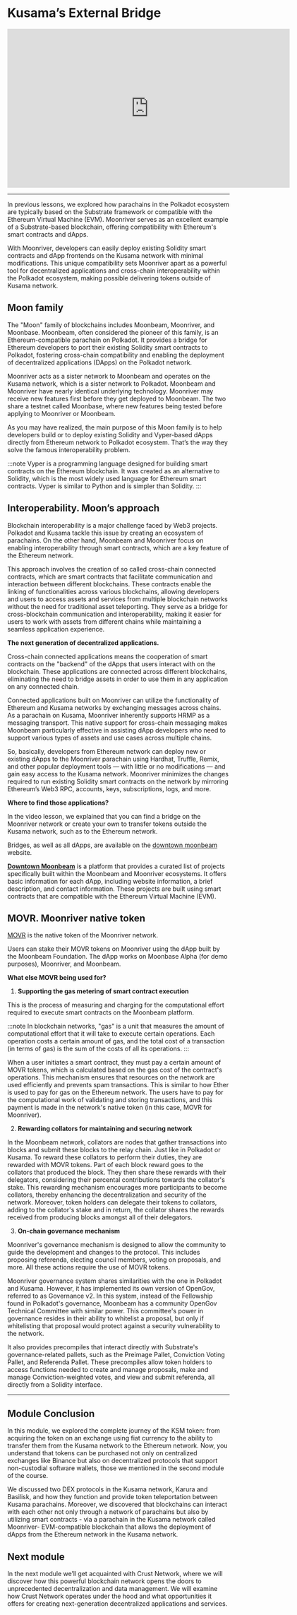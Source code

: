 # Kusama’s External Bridge

<center>
<iframe width="640" height="360"
    src="https://www.youtube.com/embed/YgJqWyBaOGY?fs=2&autoplay=0" frameborder="0"
    allow="fullscreen; accelerometer; autoplay; clipboard-write; encrypted-media; gyroscope; picture-in-picture" allowfullscreen></iframe>
</center>
<hr/>

In previous lessons, we explored how parachains in the Polkadot ecosystem are typically based on the Substrate framework or compatible with the Ethereum Virtual Machine (EVM). Moonriver serves as an excellent example of a Substrate-based blockchain, offering compatibility with Ethereum's smart contracts and dApps.

With Moonriver, developers can easily deploy existing Solidity smart contracts and dApp frontends on the Kusama network with minimal modifications. This unique compatibility sets Moonriver apart as a powerful tool for decentralized applications and cross-chain interoperability within the Polkadot ecosystem, making possible delivering tokens outside of Kusama network.

## **Moon family**

The "Moon" family of blockchains includes Moonbeam, Moonriver, and Moonbase. Moonbeam, often considered the pioneer of this family, is an Ethereum-compatible parachain on Polkadot. It provides a bridge for Ethereum developers to port their existing Solidity smart contracts to Polkadot, fostering cross-chain compatibility and enabling the deployment of decentralized applications (DApps) on the Polkadot network.

Moonriver acts as a sister network to Moonbeam and operates on the Kusama network, which is a sister network to Polkadot. Moonbeam and Moonriver have nearly identical underlying technology. Moonriver may receive new features first before they get deployed to Moonbeam. The two share a testnet called Moonbase, where new features being tested before applying to Moonriver or Moonbeam.

As you may have realized, the main purpose of this Moon family is to help developers build or to deploy existing Solidity and Vyper-based dApps directly from Ethereum network to Polkadot ecosystem. That’s the way they solve the famous interoperability problem.

:::note
Vyper is a programming language designed for building smart contracts on the Ethereum blockchain. It was created as an alternative to Solidity, which is the most widely used language for Ethereum smart contracts. Vyper is similar to Python and is simpler than Solidity.
:::


## **Interoperability. Moon’s approach**

Blockchain interoperability is a major challenge faced by Web3 projects. Polkadot and Kusama tackle this issue by creating an ecosystem of parachains. On the other hand, Moonbeam and Moonriver focus on enabling interoperability through smart contracts, which are a key feature of the Ethereum network.

This approach involves the creation of so called cross-chain connected contracts, which are smart contracts that facilitate communication and interaction between different blockchains. These contracts enable the linking of functionalities across various blockchains, allowing developers and users to access assets and services from multiple blockchain networks without the need for traditional asset teleporting. They serve as a bridge for cross-blockchain communication and interoperability, making it easier for users to work with assets from different chains while maintaining a seamless application experience.

**The next generation of decentralized applications.**

Cross-chain connected applications means the cooperation of smart contracts on the "backend" of the dApps that users interact with on the blockchain. These applications are connected across different blockchains, eliminating the need to bridge assets in order to use them in any application on any connected chain.

Connected applications built on Moonriver can utilize the functionality of Ethereum and Kusama networks by exchanging messages across chains. As a parachain on Kusama, Moonriver inherently supports HRMP as a messaging transport. This native support for cross-chain messaging makes Moonbeam particularly effective in assisting dApp developers who need to support various types of assets and use cases across multiple chains.

So, basically, developers from Ethereum network can deploy new or existing dApps to the Moonriver parachain using Hardhat, Truffle, Remix, and other popular deployment tools — with little or no modifications — and gain easy access to the Kusama network. Moonriver minimizes the changes required to run existing Solidity smart contracts on the network by mirroring Ethereum’s Web3 RPC, accounts, keys, subscriptions, logs, and more.

**Where to find those applications?**

In the video lesson, we explained that you can find a bridge on the Moonriver network or create your own to transfer tokens outside the Kusama network, such as to the Ethereum network.

Bridges, as well as all dApps, are available on the [downtown moonbeam](https://www.dtmb.xyz/moonriver/explore/bridges) website.

**[Downtown Moonbeam](https://www.dtmb.xyz/)** is a platform that provides a curated list of projects specifically built within the Moonbeam and Moonriver ecosystems. It offers basic information for each dApp, including website information, a brief description, and contact information. These projects are built using smart contracts that are compatible with the Ethereum Virtual Machine (EVM).

## **MOVR. Moonriver native token**

[MOVR](https://coinmarketcap.com/currencies/moonriver/) is the native token of the Moonriver network.

Users can stake their MOVR tokens on Moonriver using the dApp built by the Moonbeam Foundation. The dApp works on Moonbase Alpha (for demo purposes), Moonriver, and Moonbeam.

**What else MOVR being used for?**

1. **Supporting the gas metering of smart contract execution**

This is the process of measuring and charging for the computational effort required to execute smart contracts on the Moonbeam platform.

:::note
In blockchain networks, "gas" is a unit that measures the amount of computational effort that it will take to execute certain operations. Each operation costs a certain amount of gas, and the total cost of a transaction (in terms of gas) is the sum of the costs of all its operations.
:::

When a user initiates a smart contract, they must pay a certain amount of MOVR tokens, which is calculated based on the gas cost of the contract's operations. This mechanism ensures that resources on the network are used efficiently and prevents spam transactions.
This is similar to how Ether is used to pay for gas on the Ethereum network. The users have to pay for the computational work of validating and storing transactions, and this payment is made in the network's native token (in this case, MOVR for Moonriver).

2. **Rewarding collators for maintaining and securing network**

In the Moonbeam network, collators are nodes that gather transactions into blocks and submit these blocks to the relay chain. Just like in Polkadot or Kusama.
To reward these collators to perform their duties, they are rewarded with MOVR tokens. Part of each block reward goes to the collators that produced the block. They then share these rewards with their delegators, considering their percental contributions towards the collator's stake. This rewarding mechanism encourages more participants to become collators, thereby enhancing the decentralization and security of the network.
Moreover, token holders can delegate their tokens to collators, adding to the collator's stake and in return, the collator shares the rewards received from producing blocks amongst all of their delegators.

3. **On-chain governance mechanism**

Moonriver's governance mechanism is designed to allow the community to guide the development and changes to the protocol. This includes proposing referenda, electing council members, voting on proposals, and more. All these actions require the use of MOVR tokens.

Moonriver governance system shares similarities with the one in Polkadot and Kusama. However, it has implemented its own version of OpenGov, referred to as Governance v2. In this system, instead of the Fellowship found in Polkadot's governance, Moonbeam has a community OpenGov Technical Committee with similar power. This committee's power in governance resides in their ability to whitelist a proposal, but only if whitelisting that proposal would protect against a security vulnerability to the network.

It also provides precompiles that interact directly with Substrate's governance-related pallets, such as the Preimage Pallet, Conviction Voting Pallet, and Referenda Pallet. These precompiles allow token holders to access functions needed to create and manage proposals, make and manage Conviction-weighted votes, and view and submit referenda, all directly from a Solidity interface.

<hr/>

## **Module Conclusion**

In this module, we explored the complete journey of the KSM token: from acquiring the token on an exchange using fiat currency to the ability to transfer them from the Kusama network to the Ethereum network. Now, you understand that tokens can be purchased not only on centralized exchanges like Binance but also on decentralized protocols that support non-custodial software wallets, those we mentioned in the second module of the course.

We discussed two DEX protocols in the Kusama network, Karura and Basilisk, and how they function and provide token teleportation between Kusama parachains. Moreover, we discovered that blockchains can interact with each other not only through a network of parachains but also by utilizing smart contracts - via a parachain in the Kusama network called Moonriver- EVM-compatible blockchain that allows the deployment of dApps from the Ethereum network in the Kusama network.

## **Next module**

In the next module we’ll get acquainted with Crust Network, where we will discover how this powerful blockchain network opens the doors to unprecedented decentralization and data management. We will examine how Crust Network operates under the hood and what opportunities it offers for creating next-generation decentralized applications and services.
